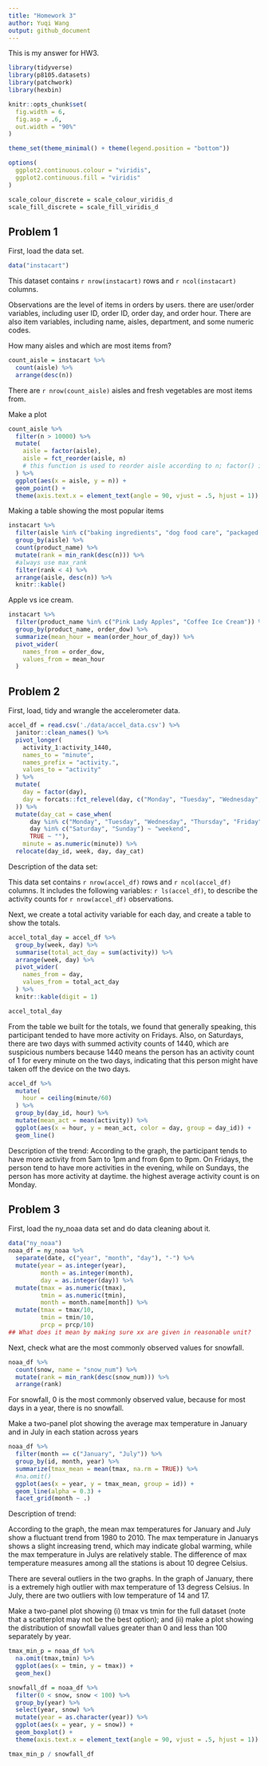 ```yaml
---
title: "Homework 3"
author: Yuqi Wang
output: github_document
---
```


This is my answer for HW3.

```r
library(tidyverse)
library(p8105.datasets)
library(patchwork)
library(hexbin)

knitr::opts_chunk$set(
  fig.width = 6,
  fig.asp = .6,
  out.width = "90%"
)

theme_set(theme_minimal() + theme(legend.position = "bottom"))

options(
  ggplot2.continuous.colour = "viridis",
  ggplot2.continuous.fill = "viridis"
)

scale_colour_discrete = scale_colour_viridis_d
scale_fill_discrete = scale_fill_viridis_d
```

## Problem 1

First, load the data set.
```r
data("instacart")
```

This dataset contains `r nrow(instacart)` rows and `r ncol(instacart)` columns.

Observations are the level of items in orders by users. there are user/order variables, including user ID, order ID, order day, and order hour. There are also item variables, including name, aisles, department, and some numeric codes. 

How many aisles and which are most items from?

```r
count_aisle = instacart %>% 
  count(aisle) %>% 
  arrange(desc(n))
```

There are `r nrow(count_aisle)` aisles and fresh vegetables are most items from.

Make a plot

```r
count_aisle %>% 
  filter(n > 10000) %>% 
  mutate(
    aisle = factor(aisle),
    aisle = fct_reorder(aisle, n)
    # this function is used to reorder aisle according to n; factor() is close to as.factor(), check with ?help.
  ) %>% 
  ggplot(aes(x = aisle, y = n)) + 
  geom_point() + 
  theme(axis.text.x = element_text(angle = 90, vjust = .5, hjust = 1))
```

Making a table showing the most popular items

```r
instacart %>% 
  filter(aisle %in% c("baking ingredients", "dog food care", "packaged vegetables fruits")) %>% 
  group_by(aisle) %>% 
  count(product_name) %>% 
  mutate(rank = min_rank(desc(n))) %>% 
  #always use max_rank
  filter(rank < 4) %>% 
  arrange(aisle, desc(n)) %>% 
  knitr::kable()
```

Apple vs ice cream.

```r
instacart %>% 
  filter(product_name %in% c("Pink Lady Apples", "Coffee Ice Cream")) %>% 
  group_by(product_name, order_dow) %>% 
  summarize(mean_hour = mean(order_hour_of_day)) %>% 
  pivot_wider(
    names_from = order_dow,
    values_from = mean_hour
  )
```


## Problem 2

First, load, tidy and wrangle the accelerometer data.

```r
accel_df = read.csv('./data/accel_data.csv') %>% 
  janitor::clean_names() %>% 
  pivot_longer(
    activity_1:activity_1440,
    names_to = "minute",
    names_prefix = "activity.",
    values_to = "activity"
  ) %>% 
  mutate(
    day = factor(day),
    day = forcats::fct_relevel(day, c("Monday", "Tuesday", "Wednesday", "Thursday", "Friday", "Saturday", "Sunday")
  )) %>% 
  mutate(day_cat = case_when(
      day %in% c("Monday", "Tuesday", "Wednesday", "Thursday", "Friday") ~ "weekday",
      day %in% c("Saturday", "Sunday") ~ "weekend",
      TRUE ~ ""),
    minute = as.numeric(minute)) %>% 
  relocate(day_id, week, day, day_cat)
```

Description of the data set:

This data set contains `r nrow(accel_df)` rows and `r ncol(accel_df)` columns. It includes the following variables: `r ls(accel_df)`, to describe the activity counts for `r nrow(accel_df)` observations.

Next, we create a total activity variable for each day, and create a table to show the totals.

```r
accel_total_day = accel_df %>% 
  group_by(week, day) %>% 
  summarise(total_act_day = sum(activity)) %>% 
  arrange(week, day) %>% 
  pivot_wider(
    names_from = day,
    values_from = total_act_day
  ) %>% 
  knitr::kable(digit = 1)

accel_total_day
```

From the table we built for the totals, we found that generally speaking, this participant tended to have more activity on Fridays. Also, on Saturdays, there are two days with summed activity counts of 1440, which are suspicious numbers because 1440 means the person has an activity count of 1 for every minute on the two days, indicating that this person might have taken off the device on the two days.

```r
accel_df %>% 
  mutate(
    hour = ceiling(minute/60)
  ) %>% 
  group_by(day_id, hour) %>% 
  mutate(mean_act = mean(activity)) %>% 
  ggplot(aes(x = hour, y = mean_act, color = day, group = day_id)) +
  geom_line()
```

Description of the trend:
According to the graph, the participant tends to have more activity from 5am to 1pm and from 6pm to 9pm. On Fridays, the person tend to have more activities in the evening, while on Sundays, the person has more activity at daytime. the highest average activity count is on Monday.

## Problem 3

First, load the ny_noaa data set and do data cleaning about it.
```r
data("ny_noaa")
noaa_df = ny_noaa %>% 
  separate(date, c("year", "month", "day"), "-") %>% 
  mutate(year = as.integer(year),
         month = as.integer(month),
         day = as.integer(day)) %>%
  mutate(tmax = as.numeric(tmax),
         tmin = as.numeric(tmin),
         month = month.name[month]) %>% 
  mutate(tmax = tmax/10,
         tmin = tmin/10,
         prcp = prcp/10)
## What does it mean by making sure xx are given in reasonable unit?
```

Next, check what are the most commonly observed values for snowfall.
```r
noaa_df %>% 
  count(snow, name = "snow_num") %>% 
  mutate(rank = min_rank(desc(snow_num))) %>% 
  arrange(rank)
```

For snowfall, 0 is the most commonly observed value, because for most days in a year, there is no snowfall.

Make a two-panel plot showing the average max temperature in January and in July in each station across years

```r
noaa_df %>% 
  filter(month == c("January", "July")) %>% 
  group_by(id, month, year) %>% 
  summarize(tmax_mean = mean(tmax, na.rm = TRUE)) %>% 
  #na.omit() 
  ggplot(aes(x = year, y = tmax_mean, group = id)) +
  geom_line(alpha = 0.3) +
  facet_grid(month ~ .)
```

Description of trend:

According to the graph, the mean max temperatures for January and July show a fluctuant trend from 1980 to 2010. The max temperature in Januarys shows a slight increasing trend, which may indicate global warming, while the max temperature in Julys are relatively stable. The difference of max temperature measures among all the stations is about 10 degree Celsius.

There are several outliers in the two graphs. In the graph of January, there is a extremely high outlier with max temperature of 13 degress Celsius. In July, there are two outliers with low temperature of 14 and 17.


Make a two-panel plot showing (i) tmax vs tmin for the full dataset (note that a scatterplot may not be the best option); and (ii) make a plot showing the distribution of snowfall values greater than 0 and less than 100 separately by year.

```r
tmax_min_p = noaa_df %>% 
  na.omit(tmax,tmin) %>% 
  ggplot(aes(x = tmin, y = tmax)) +
  geom_hex()

snowfall_df = noaa_df %>% 
  filter(0 < snow, snow < 100) %>% 
  group_by(year) %>% 
  select(year, snow) %>% 
  mutate(year = as.character(year)) %>% 
  ggplot(aes(x = year, y = snow)) +
  geom_boxplot() +  
  theme(axis.text.x = element_text(angle = 90, vjust = .5, hjust = 1))

tmax_min_p / snowfall_df
```



